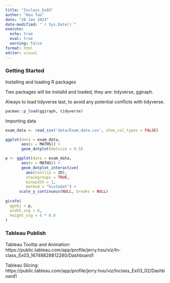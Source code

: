 ```yaml
---
title: "Inclass_Ex03"
author: "Hou Tao"
date: "28 Jan 2023"
date-modified: "`r Sys.Date()`"
execute: 
  echo: true
  eval: true
  warning: false
format: html
editor: visual
---
```


### Getting Started

Installing and loading R packages

Two packages will be installd and loaded, they are: tidyverse, ggiraph.

Always to load tidyverse last, to avoid any potential conflicts with tidyverse.

```r

pacman::p_load(ggiraph, tidyverse)

```

Importing data

```r

exam_data <- read_csv('data/Exam_data.csv', show_col_types = FALSE)


```

```r

ggplot(data = exam_data,
       aes(x = MATHS)) +
       geom_dotplot(dotsize = 0.5)


```

```r

p <- ggplot(data = exam_data,
       aes(x = MATHS)) +
       geom_dotplot_interactive(
         aes(tooltip = ID),
         stackgroups = TRUE,
         binwidth = 1,
         method = "histodot") +
      scale_y_continuous(NULL, breaks = NULL)
       
girafe(
  ggobj = p,
  width_svg = 6,
  height_svg = 6 * 0.6
)

```

### Tableau Publish

Tableau Tooltip and Animation: https://public.tableau.com/app/profile/jerry.hou/viz/In-class_Ex03_16748828812280/Dashboard1

Tableau Slicing: https://public.tableau.com/app/profile/jerry.hou/viz/Inclass_Ex03_02/Dashboard1
